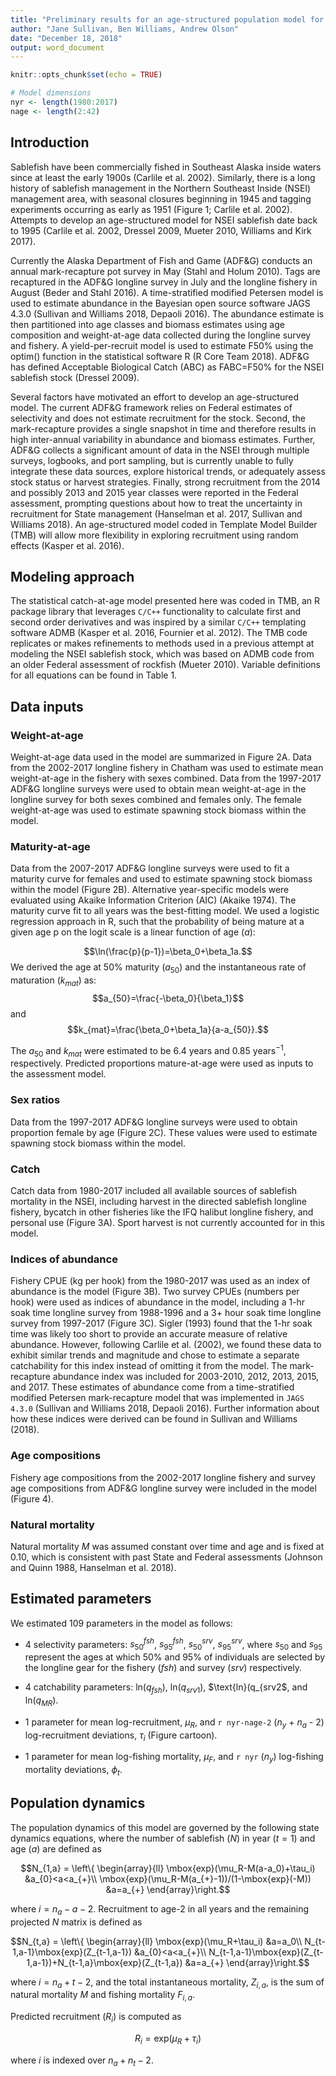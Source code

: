 ```yaml
---
title: "Preliminary results for an age-structured population model for sablefish (*Anoplopoma fimbria*) in the Northern Southeast Inside management area"
author: "Jane Sullivan, Ben Williams, Andrew Olson"
date: "December 18, 2018"
output: word_document
---
```


```r
knitr::opts_chunk$set(echo = TRUE)

# Model dimensions
nyr <- length(1980:2017)
nage <- length(2:42)

```

## Introduction

Sablefish have been commercially fished in Southeast Alaska inside waters since at least the early 1900s (Carlile et al. 2002). 
Similarly, there is a long history of sablefish management in the Northern Southeast Inside (NSEI) management area, with seasonal closures beginning in 1945 and tagging experiments occurring as early as 1951 (Figure 1; Carlile et al. 2002).
Attempts to develop an age-structured model for NSEI sablefish date back to 1995 (Carlile et al. 2002, Dressel 2009, Mueter 2010, Williams and Kirk 2017).

Currently the Alaska Department of Fish and Game (ADF&G) conducts an annual mark-recapture pot survey in May (Stahl and Holum 2010). 
Tags are recaptured in the ADF&G longline survey in July and the longline fishery in August (Beder and Stahl 2016). 
A time-stratified modified Petersen model is used to estimate abundance in the Bayesian open source software JAGS 4.3.0 (Sullivan and Williams 2018, Depaoli 2016). The abundance estimate is then partitioned into age classes and biomass estimates using age composition and weight-at-age data collected during the longline survey and fishery. 
A yield-per-recruit model is used to estimate F50% using the optim() function in the statistical software R (R Core Team 2018). ADF&G has defined Acceptable Biological Catch (ABC) as FABC=F50% for the NSEI sablefish stock (Dressel 2009). 

Several factors have motivated an effort to develop an age-structured model. 
The current ADF&G framework relies on Federal estimates of selectivity and does not estimate recruitment for the stock. Second, the mark-recapture provides a single snapshot in time and therefore results in high inter-annual variability in abundance and biomass estimates.
Further, ADF&G collects a significant amount of data in the NSEI through multiple surveys, logbooks, and port sampling, but is currently unable to fully integrate these data sources, explore historical trends, or adequately assess stock status or harvest strategies. 
Finally, strong recruitment from the 2014 and possibly 2013 and 2015 year classes were reported in the Federal assessment, prompting questions about how to treat the uncertainty in recruitment for State management (Hanselman et al. 2017, Sullivan and Williams 2018). 
An age-structured model coded in Template Model Builder (TMB) will allow more flexibility in exploring recruitment using random effects (Kasper et al. 2016).

## Modeling approach	

The statistical catch-at-age model presented here was coded in TMB, an R package library that leverages `C/C++` functionality to calculate first and second order derivatives and was inspired by a similar `C/C++` templating software ADMB (Kasper et al. 2016, Fournier et al. 2012). 
The TMB code replicates or makes refinements to methods used in a previous attempt at modeling the NSEI sablefish stock, which was based on ADMB code from an older Federal assessment of rockfish (Mueter 2010). 
Variable definitions for all equations can be found in Table 1.

## Data inputs

### Weight-at-age

Weight-at-age data used in the model are summarized in Figure 2A. 
Data from the 2002-2017 longline fishery in Chatham was used to estimate mean weight-at-age in the fishery with sexes combined. 
Data from the 1997-2017 ADF&G longline surveys were used to obtain mean weight-at-age in the longline survey for both sexes combined and females only. 
The female weight-at-age was used to estimate spawning stock biomass within the model.

### Maturity-at-age

Data from the 2007-2017 ADF&G longline surveys were used to fit a maturity curve for females and used to estimate spawning stock biomass within the model (Figure 2B). 
Alternative year-specific models were evaluated using Akaike Information Criterion (AIC) (Akaike 1974). 
The maturity curve fit to all years was the best-fitting model. We used a logistic regression approach in R, such that the probability of being mature at a given age p on the logit scale is a linear function of age ($a$):

$$\ln(\frac{p}{p-1})=\beta_0+\beta_1a.$$
We derived the age at 50% maturity ($a_{50}$) and the instantaneous rate of maturation ($k_{mat}$) as:
$$a_{50}=\frac{-\beta_0}{\beta_1}$$ and $$k_{mat}=\frac{\beta_0+\beta_1a}{a-a_{50}}.$$

The $a_{50}$ and $k_{mat}$ were estimated to be 6.4 years and 0.85 $\text{years}^{-1}$, respectively. Predicted proportions mature-at-age were used as inputs to the assessment model.

### Sex ratios

Data from the 1997-2017 ADF&G longline surveys were used to obtain proportion female by age (Figure 2C). These values were used to estimate spawning stock biomass within the model. 

### Catch

Catch data from 1980-2017 included all available sources of sablefish mortality in the NSEI, including harvest in the directed sablefish longline fishery, bycatch in other fisheries like the IFQ halibut longline fishery, and personal use (Figure 3A). 
Sport harvest is not currently accounted for in this model.

### Indices of abundance

Fishery CPUE (kg per hook) from the 1980-2017 was used as an index of abundance is the model (Figure 3B). Two survey CPUEs (numbers per hook) were used as indices of abundance in the model, including a 1-hr soak time longline survey from 1988-1996 and a 3+ hour soak time longline survey from 1997-2017 (Figure 3C). 
Sigler (1993) found that the 1-hr soak time was likely too short to provide an accurate measure of relative abundance.
However, following Carlile et al. (2002), we found these data to exhibit similar trends and magnitude and chose to estimate a separate catchability for this index instead of omitting it from the model. 
The mark-recapture abundance index was included for 2003-2010, 2012, 2013, 2015, and 2017. These estimates of abundance come from a time-stratified modified Petersen mark-recapture model that was implemented in `JAGS 4.3.0` (Sullivan and Williams 2018, Depaoli 2016). 
Further information about how these indices were derived can be found in Sullivan and Williams (2018).

### Age compositions

Fishery age compositions from the 2002-2017 longline fishery and survey age compositions from ADF&G longline survey were included in the model (Figure 4).

### Natural mortality
Natural mortality $M$ was assumed constant over time and age and is fixed at 0.10, which is consistent with past State and Federal assessments (Johnson and Quinn 1988, Hanselman et al. 2018). 

## Estimated parameters

We estimated 109 parameters in the model as follows: 

+ 4 selectivity parameters:  $s_{50}^{fsh}$, $s_{95}^{fsh}$, $s_{50}^{srv}$, $s_{95}^{srv}$, where $s_{50}$ and $s_{95}$ represent the ages at which 50% and 95% of individuals are selected by the longline gear for the fishery ($fsh$) and survey ($srv$) respectively. 

+ 4 catchability parameters:  $\text{ln}(q_{fsh})$, $\text{ln}(q_{srv1})$, $\text{ln}(q_{srv2$, and $\text{ln}(q_{MR})$.

+ 1 parameter for mean log-recruitment, $\mu_R$, and `r nyr-nage-2` ($n_y$ + $n_a$ - 2) log-recruitment deviations, $\tau_i$ (Figure cartoon).

+	1 parameter for mean log-fishing mortality, $\mu_F$, and `r nyr` ($n_y$) log-fishing mortality deviations, $\phi_t$.

## Population dynamics

The population dynamics of this model are governed by the following state dynamics equations, where the number of sablefish ($N$) in year ($t=1$) and age ($a$) are defined as

$$N_{1,a} = \left\{ \begin{array}{ll}
\mbox{exp}(\mu_R-M(a-a_0)+\tau_i) &a_{0}<a<a_{+}\\
\mbox{exp}(\mu_R-M(a_{+}-1))/(1-\mbox{exp}(-M)) &a=a_{+}
\end{array}\right.$$

where $i=n_a-a-2$. Recruitment to age-2 in all years and the remaining projected $N$ matrix is defined as

$$N_{t,a} = \left\{ \begin{array}{ll}
\mbox{exp}(\mu_R+\tau_i) &a=a_0\\
N_{t-1,a-1}\mbox{exp}(Z_{t-1,a-1}) &a_{0}<a<a_{+}\\
N_{t-1,a-1}\mbox{exp}(Z_{t-1,a-1})+N_{t-1,a}\mbox{exp}(Z_{t-1,a}) &a=a_{+}
\end{array}\right.$$

where $i=n_a+t-2$, and the total instantaneous mortality, $Z_{i,a}$, is the sum of natural mortality $M$ and fishing mortality $F_{i,a}$. 

Predicted recruitment ($R_i$) is computed as 

$$R_i=\mbox{exp}(\mu_R+\tau_i)$$

where $i$ is indexed over $n_a+n_t-2$.
